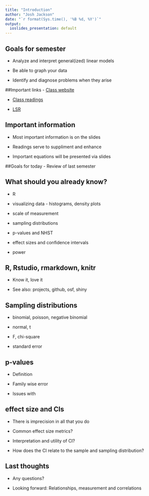 ```yaml
---
title: "Introduction"
author: "Josh Jackson"
date: "`r format(Sys.time(), '%B %d, %Y')`"
output:
  ioslides_presentation: default
---
```


## Goals for semester

- Analyze and interpret  general(ized) linear models

- Be able to graph your data

- Identify and diagnose problems when they arise

##Important links
- [Class website](https://josh-jackson.github.io/Psych5067/)

- [Class readings](https://josh-jackson.github.io/Psych5067/readings.html)

- [LSR](https://health.adelaide.edu.au/psychology/ccs/teaching/lsr/)

## Important information

- Most important information is on the slides

- Readings serve to suppliment and enhance

- Important equations will be presented via slides

##Goals for today
- Review of last semester

## What should you already know? 
- R

- visualizing data - histograms, density plots 

- scale of measurement 

- sampling distributions

- p-values and NHST

- effect sizes and confidence intervals

- power

## R, Rstudio, rmarkdown, knitr
- Know it, love it

- See also: projects, github, osf, shiny 

## Sampling distributions
- binomial, poisson, negative binomial 

- normal, t 

- F, chi-square

- standard error

## p-values 
- Definition

- Family wise error

- Issues with 

## effect size and CIs
- There is imprecision in all that you do

- Common effect size metrics?

- Interpretation and utility of CI? 

- How does the CI relate to the sample and sampling distribution? 

## Last thoughts
- Any questions? 

- Looking forward: Relationships, measurement and correlations




